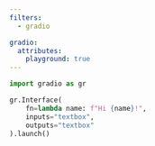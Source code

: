 ```yaml
---
filters:
  - gradio

gradio:
  attributes:
    playground: true
---
```


```python
import gradio as gr

gr.Interface(
    fn=lambda name: f"Hi {name}!",
    inputs="textbox",
    outputs="textbox"
).launch()
```
